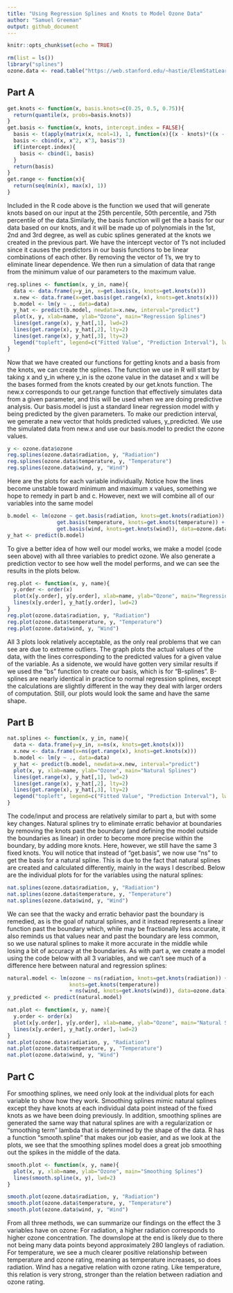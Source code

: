 ```yaml
---
title: "Using Regression Splines and Knots to Model Ozone Data"
author: "Samuel Greeman"
output: github_document
---
```


```r
knitr::opts_chunk$set(echo = TRUE)
```

``` r
rm(list = ls())
library("splines")
ozone.data <- read.table("https://web.stanford.edu/~hastie/ElemStatLearn/datasets/ozone.data", header=TRUE)
```

## Part A
``` r
get.knots <- function(x, basis.knots=c(0.25, 0.5, 0.75)){
  return(quantile(x, probs=basis.knots))
}
get.basis <- function(x, knots, intercept.index = FALSE){
  basis <- t(apply(matrix(x, ncol=1), 1, function(x){(x - knots)*((x - knots)>0)}))
  basis <- cbind(x, x^2, x^3, basis^3)
  if(intercept.index){
    basis <- cbind(1, basis)
  }
  return(basis)
}
get.range <- function(x){
  return(seq(min(x), max(x), 1))
}
```
Included in the R code above is the function we used that will generate knots based on our input at the 25th percentile, 50th percentile, and 75th percentile of the data.Similarly, the basis function will get the a basis for our data based on our knots, and it will be made up of polynomials in the 1st, 2nd and 3rd degree, as well as cubic splines generated at the knots we created in the previous part. We have the intercept vector of 1's not included since it causes the predictors in our basis functions to be linear combinations of each other. By removing the vector of 1's, we try to eliminate linear dependence. We then run a simulation of data that range from the minimum value of our parameters to the maximum value.


``` r
reg.splines <- function(x, y_in, name){
  data <- data.frame(y=y_in, x=get.basis(x, knots=get.knots(x)))
  x.new <- data.frame(x=get.basis(get.range(x), knots=get.knots(x)))
  b.model <- lm(y ~ ., data=data)
  y_hat <- predict(b.model, newdata=x.new, interval="predict")
  plot(x, y, xlab=name, ylab="Ozone", main="Regression Splines")
  lines(get.range(x), y_hat[,1], lwd=2)
  lines(get.range(x), y_hat[,2], lty=2)
  lines(get.range(x), y_hat[,3], lty=2)
  legend("topleft", legend=c("Fitted Value", "Prediction Interval"), lwd=c(2,1), lty=c(1, 2))
}
```
Now that we have created our functions for getting knots and a basis from the knots, we can create the splines. The function we use in R will start by taking x and y_in where y_in is the ozone value in the dataset and x will be the bases formed from the knots created by our get.knots function. The new.x corresponds to our get.range function that effectively simulates data from a given parameter, and this will be used when we are doing predictive analysis. Our basis.model is just a standard linear regression model with y being predicted by the given parameters. To make our prediction interval, we generate a new vector that holds predicted values, y_predicted. We use the simulated data from new.x and use our basis.model to predict the ozone values.

``` r
y <- ozone.data$ozone
reg.splines(ozone.data$radiation, y, "Radiation")
reg.splines(ozone.data$temperature, y, "Temperature")
reg.splines(ozone.data$wind, y, "Wind")
```

Here are the plots for each variable individually. Notice how the lines become unstable toward minimum and maximum x values, something we hope to remedy in part b and c. However, next we will combine all of our variables into the same model

``` r
b.model <- lm(ozone ~ get.basis(radiation, knots=get.knots(radiation)) + 
                get.basis(temperature, knots=get.knots(temperature)) + 
                get.basis(wind, knots=get.knots(wind)), data=ozone.data)
y_hat <- predict(b.model)
```
To give a better idea of how well our model works, we make a model (code seen above) with all three variables to predict ozone. We also generate a prediction vector to see how well the model performs, and we can see the results in the plots below.

``` r
reg.plot <- function(x, y, name){
  y.order <- order(x)
  plot(x[y.order], y[y.order], xlab=name, ylab="Ozone", main="Regression Splines")
  lines(x[y.order], y_hat[y.order], lwd=2)
}
reg.plot(ozone.data$radiation, y, "Radiation")
reg.plot(ozone.data$temperature, y, "Temperature")
reg.plot(ozone.data$wind, y, "Wind")
```

All 3 plots look relatively acceptable, as the only real problems that we can see are due to extreme outliers. The graph plots the actual values of the data, with the lines corresponding to the predicted values for a given value of the variable. As a sidenote, we would have gotten very similar results if we used the "bs" function to create our basis, which is for "B-splines". B-splines are nearly identical in practice to normal regression splines, except the calculations are slightly different in the way they deal with larger orders of computation. Still, our plots would look the same and have the same shape. 
 
## Part B
``` r
nat.splines <- function(x, y_in, name){
  data <- data.frame(y=y_in, x=ns(x, knots=get.knots(x)))
  x.new <- data.frame(x=ns(get.range(x), knots=get.knots(x)))
  b.model <- lm(y ~ ., data=data)
  y_hat <- predict(b.model, newdata=x.new, interval="predict")
  plot(x, y, xlab=name, ylab="Ozone", main="Natural Splines")
  lines(get.range(x), y_hat[,1], lwd=2)
  lines(get.range(x), y_hat[,2], lty=2)
  lines(get.range(x), y_hat[,3], lty=2)
  legend("topleft", legend=c("Fitted Value", "Prediction Interval"), lwd=c(2,1), lty=c(1, 2))
}
```
The code/input and process are relatively similar to part a, but with some key changes. Natural splines try to eliminate erratic behavior at boundaries by removing the knots past the boundary (and defining the model outside the boundaries as linear) in order to become more precise within the boundary, by adding more knots. Here, however, we still have the same 3 fixed knots. You will notice that instead of "get.basis", we now use "ns" to get the basis for a natural spline. This is due to the fact that natural splines are created and calculated differently, mainly in the ways I described. Below are the individual plots for for the variables using the natural splines:

``` r
nat.splines(ozone.data$radiation, y, "Radiation")
nat.splines(ozone.data$temperature, y, "Temperature")
nat.splines(ozone.data$wind, y, "Wind")
```

We can see that the wacky and erratic behavior past the boundary is remedied, as is the goal of natural splines, and it instead represents a linear function past the boundary which, while may be fractionally less accurate, it also reminds us that values near and past the boundary are less common, so we use natural splines to make it more accurate in the middle while losing a bit of accuracy at the boundaries. As with part a, we create a model using the code below with all 3 variables, and we can't see much of a difference here between natural and regression splines:

``` r
natural.model <- lm(ozone ~ ns(radiation, knots=get.knots(radiation)) + ns(temperature, 
                    knots=get.knots(temperature))
                    + ns(wind, knots=get.knots(wind)), data=ozone.data)
y_predicted <- predict(natural.model)
```
``` r
nat.plot <- function(x, y, name){
  y.order <- order(x)
  plot(x[y.order], y[y.order], xlab=name, ylab="Ozone", main="Natural Splines")
  lines(x[y.order], y_hat[y.order], lwd=2)
}
nat.plot(ozone.data$radiation, y, "Radiation")
nat.plot(ozone.data$temperature, y, "Temperature")
nat.plot(ozone.data$wind, y, "Wind")
```

## Part C
For smoothing splines, we need only look at the individual plots for each variable to show how they work. Smoothing splines mimic natural splines except they have knots at each individual data point instead of the fixed knots as we have been doing previously. In addition, smoothing splines are generated the same way that natural splines are with a regularization or "smoothing term" lambda that is determined by the shape of the data. R has a function "smooth.spline" that makes our job easier, and as we look at the plots, we see that the smoothing splines model does a great job smoothing out the spikes in the middle of the data. 


``` r
smooth.plot <- function(x, y, name){
  plot(x, y, xlab=name, ylab="Ozone", main="Smoothing Splines")
  lines(smooth.spline(x, y), lwd=2)
}

smooth.plot(ozone.data$radiation, y, "Radiation")
smooth.plot(ozone.data$temperature, y, "Temperature")
smooth.plot(ozone.data$wind, y, "Wind")
```

From all three methods, we can summarize our findings on the effect the 3 variables have on ozone:
For radiation, a higher radiation corresponds to higher ozone concentration. The downslope at the end is likely due to there not being many data points beyond approximately 280 langleys of radiation.
For temperature, we see a much clearer positive relationship between temperature and ozone rating, meaning as temperature increases, so does radiation.
Wind has a negative relation with ozone rating. Like temperature, this relation is very strong, stronger than the relation between radiation and ozone rating.
